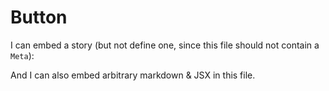 
# Button

I can embed a story (but not define one, since this file should not contain a `Meta`):

<Story id="some--id" />

And I can also embed arbitrary markdown & JSX in this file.
